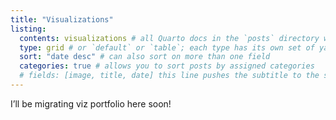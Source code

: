 ```yaml
---
title: "Visualizations"
listing: 
  contents: visualizations # all Quarto docs in the `posts` directory will be included on your listing page
  type: grid # or `default` or `table`; each type has its own set of yaml options to include
  sort: "date desc" # can also sort on more than one field
  categories: true # allows you to sort posts by assigned categories
  # fields: [image, title, date] this line pushes the subtitle to the specific page and off of the visualizations landing page
---
```


I'll be migrating viz portfolio here soon!